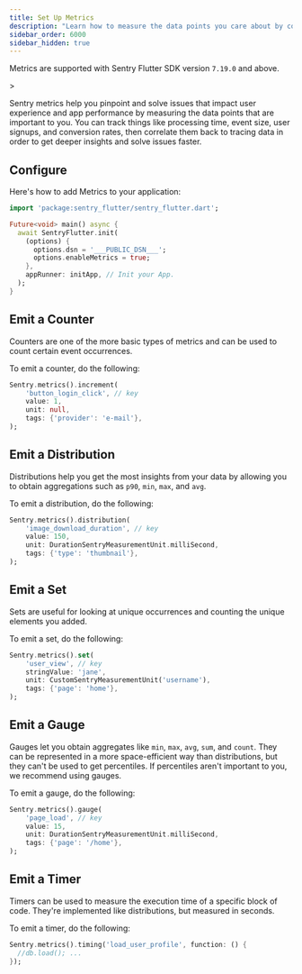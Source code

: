 ```yaml
---
title: Set Up Metrics
description: "Learn how to measure the data points you care about by configuring Metrics in your Flutter app."
sidebar_order: 6000
sidebar_hidden: true
---
```


<Include name="metrics-api-change.mdx" />

<Alert>

Metrics are supported with Sentry Flutter SDK version `7.19.0` and above.

</Alert>>

Sentry metrics help you pinpoint and solve issues that impact user experience and app performance by measuring the data points that are important to you. You can track things like processing time, event size, user signups, and conversion rates, then correlate them back to tracing data in order to get deeper insights and solve issues faster.

## Configure

Here's how to add Metrics to your application:

```dart
import 'package:sentry_flutter/sentry_flutter.dart';

Future<void> main() async {
  await SentryFlutter.init(
    (options) {
      options.dsn = '___PUBLIC_DSN___';
      options.enableMetrics = true;
    },
    appRunner: initApp, // Init your App.
  );
}
```

## Emit a Counter

Counters are one of the more basic types of metrics and can be used to count certain event occurrences.

To emit a counter, do the following:

```dart
Sentry.metrics().increment(
    'button_login_click', // key
    value: 1,
    unit: null,
    tags: {'provider': 'e-mail'},
);
```

## Emit a Distribution

Distributions help you get the most insights from your data by allowing you to obtain aggregations such as `p90`, `min`, `max`, and `avg`.

To emit a distribution, do the following:

```dart
Sentry.metrics().distribution(
    'image_download_duration', // key
    value: 150,
    unit: DurationSentryMeasurementUnit.milliSecond,
    tags: {'type': 'thumbnail'},
);
```

## Emit a Set

Sets are useful for looking at unique occurrences and counting the unique elements you added.

To emit a set, do the following:

```dart
Sentry.metrics().set(
    'user_view', // key
    stringValue: 'jane',
    unit: CustomSentryMeasurementUnit('username'),
    tags: {'page': 'home'},
);
```

## Emit a Gauge

Gauges let you obtain aggregates like `min`, `max`, `avg`, `sum`, and `count`. They can be represented in a more space-efficient way than distributions, but they can't be used to get percentiles. If percentiles aren't important to you, we recommend using gauges.

To emit a gauge, do the following:

```dart
Sentry.metrics().gauge(
    'page_load', // key
    value: 15,
    unit: DurationSentryMeasurementUnit.milliSecond,
    tags: {'page': '/home'},
);
```

## Emit a Timer

Timers can be used to measure the execution time of a specific block of code. They're implemented like distributions, but measured in seconds.

To emit a timer, do the following:

```dart
Sentry.metrics().timing('load_user_profile', function: () {
  //db.load(); ...
});
```
